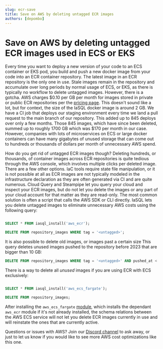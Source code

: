 ```yaml
---
slug: ecr-save
title: Save on AWS by deleting untagged ECR images
authors: [depombo]
---
```


# Save on AWS by deleting untagged ECR images used in ECS or EKS

Every time you want to deploy a new version of your code to an ECS container or EKS pod, you build and push a new docker image from your code into an ECR container repository. The latest image in an ECR repository is the only one in use. Stale images remain in the repository and accumulate over long periods by normal usage of ECS, or EKS, as there is typically no workflow to delete untagged images. However, there is a gotcha. AWS charges $0.10 per GB per month for images stored in private or public ECR repositories per the [pricing page](https://aws.amazon.com/ecr/pricing/). This doesn't sound like a lot, but for context, the size of the IaSQL docker image is around 2 GB. We have a CI job that deploys our staging environment every time we land a pull request to the main branch of our repository. This added up to 845 deploys over only a few months. Those 845 images, which have since been deleted, summed up to roughly 1700 GB which was $170 per month in our case. However, companies with lots of microservices on ECS or large docker containers can have many gigabytes of unused storage that can come out to hundreds or thousands of dollars per month of unnecessary AWS spend.

How do you get rid of untagged ECR images though? Deleting hundreds, or thousands, of container images across ECR repositories is quite tedious through the AWS console, which involves multiple clicks per deleted image. There are a few other options. IaC tools require state file manipulation, or it is not possible at all as ECR images are not typically modeled in the infrastructure declaration as they are often generated via CI and are quite numerous. Cloud Query and Steampipe let you query your cloud and inspect your ECR images, but do not let you delete the images or any part of your cloud account for that matter as they are read-only. The most common solution is often a script that calls the AWS SDK or CLI directly. IaSQL lets you delete untagged images to eliminate unnecessary AWS costs using the following query:

```sql title="Delete untagged ECR images"

SELECT * FROM iasql_install('aws_ecr');

DELETE FROM repository_images WHERE tag = '<untagged>';
```

It is also possible to delete old images, or images past a certain size This query deletes unused images pushed to the repository before 2023 that are bigger than 10 GB:

```sql
DELETE FROM repository_images WHERE tag = '<untagged>' AND pushed_at < '2023-01-01' AND size_in_mb = 10000;
```

There is a way to delete all *unused* images if you are using ECR with ECS exclusively:

```sql title="Delete unused ECR images"

SELECT * FROM iasql_install('aws_ecs_fargate');

DELETE FROM repository_images;
```

After installing the `aws_ecs_fargate` [module](/docs/module), which installs the dependant `aws_ecr` module if it's not already installed, the schema relations between the AWS ECS service will not let you delete ECR images currently in use and will reinstate the ones that are currently active.

Questions or issues with AWS? Join our [Discord channel](https://discord.com/invite/machGGczea) to ask away, or just to let us know if you would like to see more AWS cost optimizations like this one.